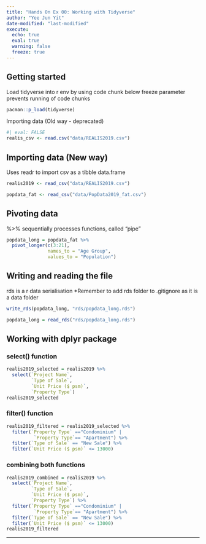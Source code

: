 ```yaml
---
title: "Hands On Ex 00: Working with Tidyverse"
author: "Yee Jun Yit"
date-modified: "last-modified"
execute:
  echo: true
  eval: true
  warning: false
  freeze: true
---
```


## Getting started
Load tidyverse into r env by using code chunk below
freeze parameter prevents running of code chunks 

```r
pacman::p_load(tidyverse)
```

Importing data (Old way - deprecated)
```r
#| eval: FALSE
realis_csv <- read.csv("data/REALIS2019.csv")
```

## Importing data (New way)
Uses readr to import csv as a tibble data.frame

```r
realis2019 <- read_csv("data/REALIS2019.csv")
```
```r
popdata_fat <- read_csv("data/PopData2019_fat.csv")
```
## Pivoting data
%>% sequentially processes functions, called "pipe"
```r
popdata_long = popdata_fat %>%
  pivot_longer(c(3:21),
               names_to = "Age Group",
               values_to = "Population")
```

## Writing and reading the file
rds is a r data serialisation
*Remember to add rds folder to .gitignore as it is a data folder

```r
write_rds(popdata_long, "rds/popdata_long.rds")
```

```r
popdata_long = read_rds("rds/popdata_long.rds")
```

## Working with dplyr package

### select() function
```r
realis2019_selected = realis2019 %>%
  select(`Project Name`,
         `Type of Sale`,
         `Unit Price ($ psm)`,
         `Property Type`)
realis2019_selected
```
### filter() function
```r
realis2019_filtered = realis2019_selected %>%
  filter(`Property Type` =="Condominium" |
          `Property Type`== "Apartment") %>%
  filter(`Type of Sale` == "New Sale") %>%
  filter(`Unit Price ($ psm)` <= 13000)
```

### combining both functions
```r
realis2019_combined = realis2019 %>%
  select(`Project Name`,
         `Type of Sale`,
         `Unit Price ($ psm)`,
         `Property Type`) %>%
  filter(`Property Type` =="Condominium" |
          `Property Type`== "Apartment") %>%
  filter(`Type of Sale` == "New Sale") %>%
  filter(`Unit Price ($ psm)` <= 13000)
realis2019_filtered
```
------------------------------------------------------------------------
